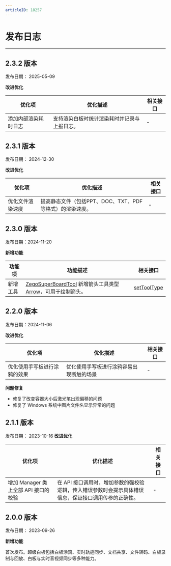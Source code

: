 ```yaml
---
articleID: 18257
---
```


# 发布日志
---

## 2.3.2 版本

发布日期： 2025-05-09

**改进优化**

| 优化项  | 优化描述 | 相关接口 |
| -----  | ---- | ----- |
| 添加内部渲染耗时日志 | 支持渲染白板时统计渲染耗时并记录与上报日志。 | - |


## 2.3.1 版本

发布日期： 2024-12-30

**改进优化**

| 优化项  | 优化描述 | 相关接口 |
| -----  | ---- | ----- |
| 优化文件渲染速度 | 提高静态文件（包括PPT、DOC、TXT、PDF等格式）的渲染速度。| - |


## 2.3.0 版本

发布日期：2024-11-20

**新增功能**

| 功能项  | 功能描述 | 相关接口 |
| -----  | ---- | ----- |
| 新增工具 | [ZegoSuperBoardTool](@-ZegoSuperBoardTool) 新增箭头工具类型 [Arrow](@Arrow-ZegoSuperBoardTool)，可用于绘制箭头。 | [setToolType](@setToolType)|


## 2.2.0 版本

发布日期：2024-11-06

**改进优化**

| 优化项  | 优化描述 | 相关接口 |
| -----  | ---- | ----- |
| 优化使用手写板进行涂鸦的效果| 优化使用手写板进行涂鸦容易出现断触的场景 | - |

**问题修复**

- 修复了改变容器大小后激光笔出现偏移的问题
- 修复了 Windows 系统中图片文件名显示异常的问题


## 2.1.1 版本

发布日期： 2023-10-16
**改进优化**

| 优化项  | 优化描述 | 相关接口 |
| -----  | ---- | ----- |
| 增加 Manager 类上全部 API 接口的校验 | 在 API 接口调用时，增加参数的强校验逻辑，传入错误参数时会提示具体错误信息，保证接口调用传参的正确性。| - |


## 2.0.0 版本

发布日期： 2023-09-26

**新增功能**

首次发布。超级白板包括白板涂鸦、实时轨迹同步、文档共享、文件转码、白板录制与回放、白板与实时音视频同步等多种能力。
